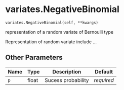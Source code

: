 # variates.NegativeBinomial { #sim_2024.variates.NegativeBinomial }

`variates.NegativeBinomial(self, **kwargs)`

representation of a random variate of Bernoulli type

Representation of random variate include ...

## Other Parameters

| Name   | Type   | Description        | Default    |
|--------|--------|--------------------|------------|
| `p`    | float  | Sucess probability | _required_ |